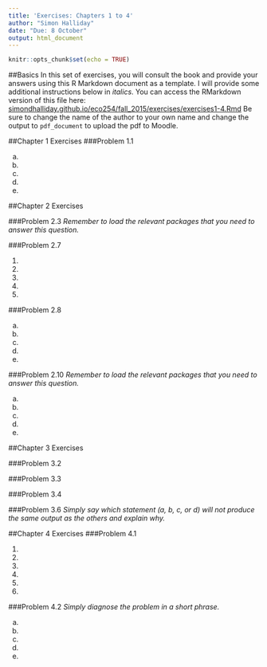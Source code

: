 ```yaml
---
title: 'Exercises: Chapters 1 to 4'
author: "Simon Halliday"
date: "Due: 8 October"
output: html_document
---
```


```r
knitr::opts_chunk$set(echo = TRUE)
```
##Basics
In this set of exercises, you will consult the book and provide your answers using this R Markdown document as a template. I will provide some additional instructions below in *italics*. You can access the RMarkdown version of this file here: [simondhalliday.github.io/eco254/fall_2015/exercises/exercises1-4.Rmd](https://simondhalliday.github.io/eco254/fall_2015/exercises/exercises1-4.Rmd)
Be sure to change the name of the author to your own name and change the output to `pdf_document` to upload the pdf to Moodle. 

##Chapter 1 Exercises
###Problem 1.1

a. 
b. 
c.
d.
e. 

##Chapter 2 Exercises

###Problem 2.3 
*Remember to load the relevant packages that you need to answer this question.*

###Problem 2.7 

1. 
2.
3. 
4. 
5. 

###Problem 2.8

a. 
b. 
c.
d.
e. 

###Problem 2.10
*Remember to load the relevant packages that you need to answer this question.*

a. 
b. 
c.
d.
e. 

##Chapter 3 Exercises

###Problem 3.2

###Problem 3.3

###Problem 3.4 


###Problem 3.6 
*Simply say which statement (a, b, c, or d) will not produce the same output as the others and explain why.*



##Chapter 4 Exercises
###Problem 4.1

1. 
2. 
3. 
4. 
5. 
6. 


###Problem 4.2
*Simply diagnose the problem in a short phrase.*

a. 
b. 
c. 
d. 
e. 

